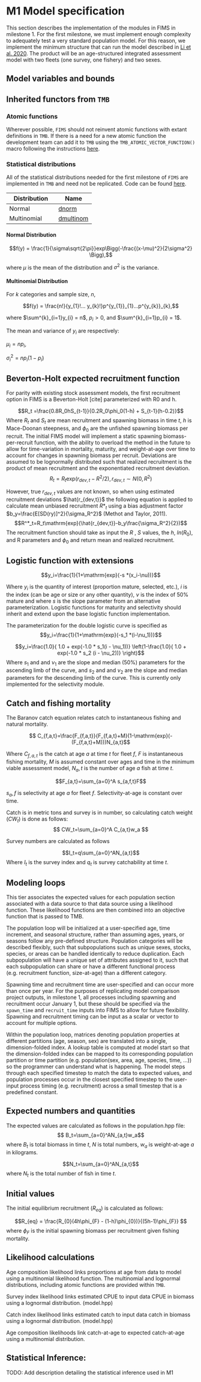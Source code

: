 # M1 Model specification

This section describes the implementation of the modules in FIMS in
milestone 1. For the first milestone, we must implement enough
complexity to adequately test a very standard population model. For this
reason, we implement the minimum structure that can run the model
described in [Li et al. 2020](). The product will be an age-structured
integrated assessment model with two fleets (one survey, one fishery)
and two sexes.

## Model variables and bounds

## Inherited functors from `TMB`

### Atomic functions

Wherever possible, `FIMS` should not reinvent atomic functions with
extant definitions in `TMB`. If there is a need for a new atomic
function the development team can add it to `TMB` using the
`TMB_ATOMIC_VECTOR_FUNCTION()` macro following the instructions
[here](https://kaskr.github.io/adcomp/_book/AtomicFunctions.html#example-adding-new-primitive-function-with-known-derivatives).

### Statistical distributions

All of the statistical distributions needed for the first milestone of
`FIMS` are implemented in `TMB` and need not be replicated.
Code can be found [here](http://kaskr.github.io/adcomp/group__R__style__distribution.html).

|Distribution | Name|
| ------------|---------|
|Normal       |  [dnorm](http://kaskr.github.io/adcomp/dnorm_8hpp.html)|
|Multinomial  |  [dmultinom](http://kaskr.github.io/adcomp/group__R__style__distribution.html#gafd0ae6b53840267138bb9250115fbe8b)

#### Normal Distribution

$$f(y) = \frac{1}{\sigma\sqrt{2\pi}}exp\Bigg(-\frac{(x-\mu)^2}{2\sigma^2} \Bigg),$$

where $\mu$ is the mean of the distribution and $\sigma^2$ is the variance.

#### Multinomial Distribution

For $k$ categories and sample size, $n$,

$$f(y) = \frac{n!}{y_{1}!... y_{k}!}p^{y_{1}}_{1}...p^{y_{k}}_{k},$$

where $\sum^{k}_{i=1}y_{i} = n$, $p_{i} > 0$, and $\sum^{k}_{i=1}p_{i} = 1$.

The mean and variance of $y_{i}$ are respectively:

$\mu_{i} = np_{i}$,

$\sigma^{2}_{i} = np_{i}(1-p_{i})$

## Beverton-Holt expected recruitment function

For parity with existing stock assessment models, the first recruitment
option in FIMS is a Beverton-Holt [cite] parameterized with R0 and h.

$$R_t  =\frac{0.8R_0hS_{t-1}}{0.2R_0\phi_0(1-h) + S_{t-1}(h-0.2)}$$
Where $R_t$ and $S_t$ are mean recruitment and spawning biomass in time
$t$, $h$ is Mace-Doonan steepness, and $\phi_0$ are the unfished
spawning biomass per recruit. The initial FIMS model will implement a
static spawning biomass-per-recruit function, with the ability to
overload the method in the future to allow for time-variation in
mortality, maturity, and weight-at-age over time to account for changes
in spawning biomass per recruit. Deviations are assumed to be
lognormally distributed such that realized recruitment is the product of
mean recruitment and the exponentiated recruitment deviation.
$$R_t = R_t\mathrm{exp}(r_{dev,t}-R^2/2),   r_{dev,t} \sim N(0,R^2)$$

However, true $r_{dev,t}$ values are not known, so when using estimated
recruitment deviations $\hat{r_{dev,t}}$ the following equation is
applied to calculate mean unbiased recruitment $R*_t$ using a bias
adjustment factor $b_y=\frac{E[SD(ry)]^2}{\sigma_R^2}$ (Methot and
Taylor, 2011).
$$R^*_t=R_t\mathrm{exp}(\hat{r_{dev,t}}-b_y\frac{\sigma_R^2}{2})$$
The recruitment function should take as input the $R$ , $S$ values, the
$h$, $ln(R_0)$, and R parameters and $\phi_0$ and return mean and
realized recruitment.

## Logistic function with extensions
$$y_i=\frac{1}{1+\mathrm{exp}(-s *(x_i-\nu))}$$

Where $y_i$ is the quantity of interest (proportion mature, selected,
etc.), $i$ is the index (can be age or size or any other quantity),
$\nu$ is the index of 50% mature and where $s$ is the slope parameter 
from an alternative parameterization. Logistic functions for maturity 
and selectivity should inherit and extend upon the base logistic
function implementation.

The parameterization for the double logistic curve is specified as 
$$y_i=\frac{1}{1+\mathrm{exp}(-s_1 *(i-\nu_1))}$$

$$y_i=\frac{1.0}{ 1.0 + exp(-1.0 * s_1(i - \nu_1))} \left(1-\frac{1.0}{ 1.0 + exp(-1.0 * s_2 (i - \nu_2))}  \right)$$
Where $s_1$ and and $\nu_1$ are the slope and median (50%) parameters for the ascending limb of the curve, and $s_2$ and and $\nu_2$ are the slope and median parameters for the descending limb of the curve. This is currently only implemented for the selectivity module.

## Catch and fishing mortality

The Baranov catch equation relates catch to instantaneous fishing and
natural mortality.

$$ C_{f,a,t}=\frac{F_{f,a,t}}{F_{f,a,t}+M}(1-\mathrm{exp}(-(F_{f,a,t}+M)))N_{a,t}$$

Where $C_{f,a,t}$ is the catch at age $a$ at time $t$ for fleet $f$, $F$
is instantaneous fishing mortality, $M$ is assumed constant over ages
and time in the minimum viable assessment model, $N_a,t$ is the number
of age $a$ fish at time $t$.

$$F_{a,t}=\sum_{a=0}^A s_{a,f,t}F$$

$s_a,f$ is selectivity at age $a$ for fleet $f$. Selectivity-at-age is
constant over time.

Catch is in metric tons and survey is in number, so calculating catch
weight ($CW_t$) is done as follows:
$$ CW_t=\sum_{a=0}^A C_{a,t}w_a $$

Survey numbers are calculated as follows

$$I_t=q\sum_{a=0}^AN_{a,t}$$
Where $I_t$ is the survey index and $q_t$ is survey catchability at time
$t$.



## Modeling loops

This tier associates the expected values for each population section
associated with a data source to that data source using a likelihood
function. These likelihood functions are then combined into an objective
function that is passed to TMB.

The population loop will be initialized at a user-specified age, time
increment, and seasonal structure, rather than assuming ages, years, or
seasons follow any pre-defined structure. Population categories will be
described flexibly, such that subpopulations such as unique sexes,
stocks, species, or areas can be handled identically to reduce
duplication. Each subpopulation will have a unique set of attributes
assigned to it, such that each subpopulation can share or have a
different functional process (e.g. recruitment function, size-at-age)
than a different category.

Spawning time and recruitment time are user-specified and can occur more
than once per year. For the purposes of replicating model comparison
project outputs, in milestone 1, all processes including spawning and
recruitment occur January 1, but these should be specified via the
`spawn_time` and `recruit_time` inputs into FIMS to allow for future
flexibility. Spawning and recruitment timing can be input as a scalar or
vector to account for multiple options.

Within the population loop, matrices denoting population properties at
different partitions (age, season, sex) are translated into a single,
dimension-folded index. A lookup table is computed at model start so
that the dimension-folded index can be mapped to its corresponding
population partition or time partition (e.g. population(sex, area, age,
species, time, ...)) so the programmer can understand what is happening.
The model steps through each specified timestep to match the data to
expected values, and population processes occur in the closest specified
timestep to the user-input process timing (e.g. recruitment) across a
small timestep that is a predefined constant.

## Expected numbers and quantities

The expected values are calculated as follows in the population.hpp
file:
$$ B_t=\sum_{a=0}^AN_{a,t}w_a$$
where $B_t$ is total biomass in time $t$, $N$ is total numbers, $w_a$ is
weight-at-age $a$ in kilograms.

$$N_t=\sum_{a=0}^AN_{a,t}$$
where $N_t$ is the total number of fish in time $t$.


## Initial values

The initial equilibrium recruitment ($R_{eq}$) is calculated as follows:

$$R_{eq} = \frac{R_{0}(4h\phi_{F} - (1-h)\phi_{0})}{(5h-1)\phi_{F}} $$
where $\phi_{F}$ is the initial spawning biomass per recruitment given
fishing mortality.

## Likelihood calculations

Age composition likelihood links proportions at age from data to model
using a multinomial likelihood function. The multinomial and lognormal
distributions, including atomic functions are provided within `TMB`.

Survey index likelihood links estimated CPUE to input data CPUE in
biomass using a lognormal distribution. (model.hpp)

Catch index likelihood links estimated catch to input data catch in
biomass using a lognormal distribution. (model.hpp)

Age composition likelihoods link catch-at-age to expected catch-at-age
using a multinomial distribution.

## Statistical Inference:

TODO: Add description detailing the statistical inference used in M1
